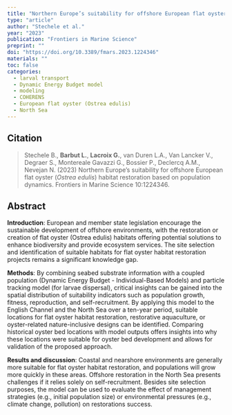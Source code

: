```yaml
---
title: "Northern Europe’s suitability for offshore European flat oyster (Ostrea edulis) habitat restoration based on population dynamics"
type: "article"
author: "Stechele et al."
year: "2023"
publication: "Frontiers in Marine Science"
preprint: ""
doi: "https://doi.org/10.3389/fmars.2023.1224346"
materials: ""
toc: false
categories:
  - larval transport
  - Dynamic Energy Budget model
  - modeling
  - COHERENS
  - European flat oyster (Ostrea edulis)
  - North Sea
---
```


## Citation

> Stechele B., **Barbut L.**, **Lacroix G.**, van Duren L.A., Van Lancker V., Degraer S., Montereale Gavazzi G., Bossier P., Declercq A.M., Nevejan N. (2023) Northern Europe’s suitability for offshore European flat oyster (*Ostrea edulis*) habitat restoration based on population dynamics. Frontiers in Marine Science 10:1224346.

## Abstract

**Introduction**: European and member state legislation encourage the sustainable development of offshore environments, with the restoration or creation of flat oyster (Ostrea edulis) habitats offering potential solutions to enhance biodiversity and provide ecosystem services. The site selection and identification of suitable habitats for flat oyster habitat restoration projects remains a significant knowledge gap.

**Methods**: By combining seabed substrate information with a coupled population (Dynamic Energy Budget - Individual-Based Models) and particle tracking model (for larvae dispersal), critical insights can be gained into the spatial distribution of suitability indicators such as population growth, fitness, reproduction, and self-recruitment. By applying this model to the English Channel and the North Sea over a ten-year period, suitable locations for flat oyster habitat restoration, restorative aquaculture, or oyster-related nature-inclusive designs can be identified. Comparing historical oyster bed locations with model outputs offers insights into why these locations were suitable for oyster bed development and allows for validation of the proposed approach.

**Results and discussion**: Coastal and nearshore environments are generally more suitable for flat oyster habitat restoration, and populations will grow more quickly in these areas. Offshore restoration in the North Sea presents challenges if it relies solely on self-recruitment. Besides site selection purposes, the model can be used to evaluate the effect of management strategies (e.g., initial population size) or environmental pressures (e.g., climate change, pollution) on restorations success.
